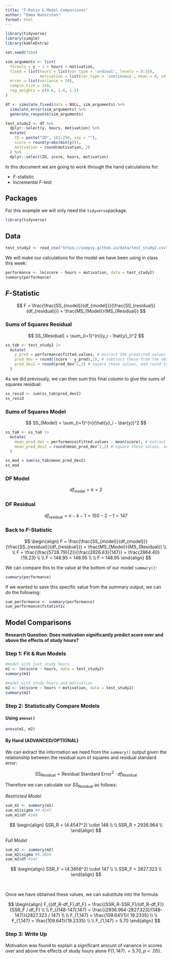 ```yaml
---
title: "F-Ratio & Model Comparisons"
author: "Emma Waterston"
format: html
---
```



```r
library(tidyverse)
library(simglm)
library(kableExtra)

set.seed(7284) 

sim_arguments <- list(
  formula = y ~ 1 + hours + motivation,
  fixed = list(hours = list(var_type = 'ordinal', levels = 0:15),
               motivation = list(var_type = 'continuous', mean = 0, sd = 1)),
  error = list(variance = 20),
  sample_size = 150,
  reg_weights = c(0.6, 1.4, 1.5)
)

df <- simulate_fixed(data = NULL, sim_arguments) %>%
  simulate_error(sim_arguments) %>%
  generate_response(sim_arguments)

test_study2 <- df %>%
  dplyr::select(y, hours, motivation) %>%
  mutate(
    ID = paste("ID", 101:250, sep = ""),
    score = round(y+abs(min(y))),
    motivation = round(motivation, 2)
  ) %>%
  dplyr::select(ID, score, hours, motivation)

```

In this document we are going to work through the hand calculations for:
  
- $F$-statistic 
- Incremental $F$-test

## Packages

For this example we will only need the `tidyverse`package.

```r
library(tidyverse)
```

## Data

```r
test_study2 <- read_csv("https://uoepsy.github.io/data/test_study2.csv")
```


We will make our calculations for the model we have been using in class this week:

```r
performance <- lm(score ~ hours + motivation, data = test_study2)
summary(performance)
```
 
## $F$-Statistic

$$
F = \frac{\frac{SS_{model}}{df_{model}}}{\frac{SS_{residual}}{df_{residual}}} = \frac{MS_{Model}}{MS_{Residual}}
$$

### Sums of Squares Residual

$$
SS_{Residual} = \sum_{i=1}^{n}(y_i - \hat{y}_i)^2
$$


```r
ss_tab <- test_study2 |>
  mutate(
    y_pred = performance$fitted.values, # extract the predicted values from the model
    pred_dev = round((score - y_pred),2), # subtract these from the observed values of score
    pred_dev2 = round(pred_dev^2,2) # square these values, and round to 2dp
  )
```

As we did previously, we can then sum this final column to give the sums of squares residual:

```r
ss_resid <- sum(ss_tab$pred_dev2)
ss_resid
```

### Sums of Squares Model

$$
SS_{Model} = \sum_{i=1}^{n}(\hat{y}_i - \bar{y})^2
$$

```r
ss_tab <- ss_tab |>
  mutate(
    mean_pred_dev = performance$fitted.values - mean(score), # extract the predicted values from the model and subtract mean
    mean_pred_dev2 = round(mean_pred_dev^2,2) # square these values, and round to 2dp
  )
```


```r
ss_mod = sum(ss_tab$mean_pred_dev2)
ss_mod
```

### DF Model

$$
df_\text{model} = k = 2
$$

### DF Residual

$$
df_\text{residual} = n - k - 1= 150 - 2 - 1 = 147
$$

### Back to $F$-Statistic

$$
\begin{align}
F = \frac{\frac{SS_{model}}{df_{model}}}{\frac{SS_{residual}}{df_{residual}}} = \frac{MS_{Model}}{MS_{Residual}} \\
\\
F = \frac{\frac{5728.79}{2}}{\frac{2826.83}{147}} = \frac{2864.40}{19.23} \\
\\
F = 148.95 = 148.95 \\
\\
F = 148.95
\end{align}
$$

We can compare this to the value at the bottom of our model `summary()`:

```r
summary(performance)
```

If we wanted to save this specific value from the summary output, we can do the following:

```r
sum_performance <- summary(performance)
sum_performance$fstatistic
```


## Model Comparisons

**Research Question: Does motivation significantly predict score over and above the effects of study hours?**

### Step 1: Fit & Run Models

```r
#model with just study hours
m1 <- lm(score ~ hours, data = test_study2)
summary(m1)

#model with study hours and motivation
m2 <- lm(score ~ hours + motivation, data = test_study2)
summary(m2)
```

### Step 2: Statistically Compare Models

#### Using `anova()`

```r
anova(m1, m2)
```

#### By Hand (ADVANCED/OPTIONAL)

We can extract the information we need from the `summary()` output given the relationship between the residual sum of squares and residual standard error:

$$
\text{SS}_\text{Residual} = \text{Residual Standard Error}^2 \cdot df_\text{Residual}
$$

Therefore we can calculate our $SS_\text{Residual}$ as follows:

*Restricted Model*

```r
sum_m1 <- summary(m1)
sum_m1$sigma #4.4547
sum_m1$df #148
```

$$
\begin{align} 
SSR_R = (4.4547^2) \cdot 148 \\  
\\  
SSR_R = 2936.964 \\
\end{align}
$$

*Full Model*

```r
sum_m2 <- summary(m2)
sum_m2$sigma #4.3856
sum_m2$df #147
```

$$
\begin{align}
SSR_F = (4.3856^2) \cdot 147 \\  
\\  
SSR_F = 2827.323 \\
\end{align}
$$

<br> 

Once we have obtained these values, we can substitute into the formula:

$$
\begin{align}
F_{(df_R-df_F),df_F} = \frac{(SSR_R-SSR_F)/(df_R-df_F)}{SSR_F / df_F} \\
\\
F_{(148-147),147} = \frac{(2936.964-2827.323)/(148-147)}{2827.323 / 147} \\
\\
F_{1,147} = \frac{109.641/1}{ 19.2335} \\
\\
F_{1,147} = \frac{109.641}{19.2335} \\
\\
F_{1,147} = 5.70
\end{align}
$$


### Step 3: Write Up

Motivation was found to explain a significant amount of variance in scores over and above the effects of study hours alone $F(1, 147) . = 5.70, p < .05)$.

